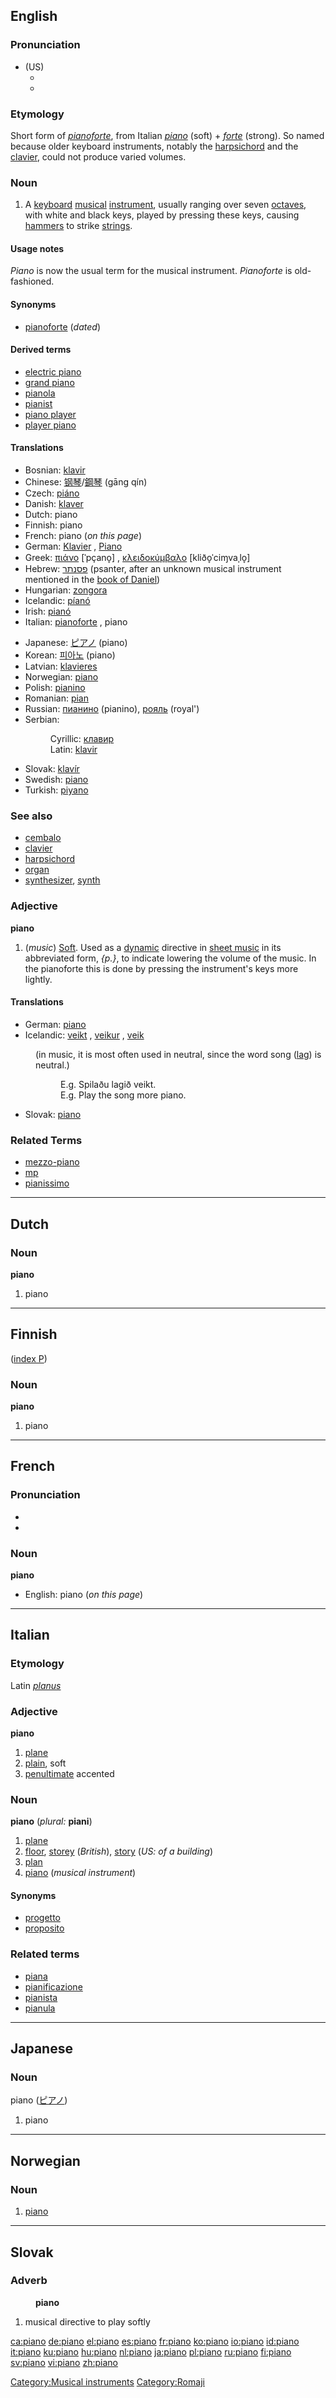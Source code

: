 ==English==

===Pronunciation===
*(US)
**{{IPA|/ˈpjænoʊ/}}
**{{SAMPA|/"pj{noU/}}

===Etymology===
Short form of ''[[pianoforte]]'', from Italian ''[[piano#Italian|piano]]'' (soft) + ''[[forte]]'' (strong). So named because older keyboard instruments, notably the [[harpsichord]] and the [[clavier]], could not produce varied volumes.

===Noun===
{{en-noun}}

#A [[keyboard]] [[musical]] [[instrument]], usually ranging over seven [[octave]]s, with white and black keys, played by pressing these keys, causing [[hammer]]s to strike [[string]]s.

====Usage notes====
''Piano'' is now the usual term for the musical instrument. ''Pianoforte'' is old-fashioned.

====Synonyms====
*[[pianoforte]] (''dated'')

====Derived terms====
*[[electric piano]]
*[[grand piano]]
*[[pianola]]
*[[pianist]]
*[[piano player]]
*[[player piano]]

====Translations====
{{top}}
*Bosnian: [[klavir]] {{m}}
*Chinese: [[钢琴]]/[[鋼琴]] (gāng qín)
*Czech: [[piáno]] {{n}}
*Danish: [[klaver]] {{n}}
*Dutch: piano {{m}}
*Finnish: piano
*French: piano {{m}} (''on this page'')
*German: [[Klavier]] {{n}}, [[Piano]] {{n}}
*Greek: [[πιάνο]] [ˈpçano̞] {{n}}, [[κλειδοκύμβαλο]] [kliðo̞ˈciɱvaˌlo̞] {{n}}
*Hebrew: [[פסנתר]] (psanter, after an unknown musical instrument mentioned in the [[w:book of Daniel|book of Daniel]])
*Hungarian: [[zongora]]
*Icelandic: [[píanó]] {{n}}
*Irish: [[pianó]]
*Italian: [[pianoforte]] {{m}}, piano {{m}}
{{mid}}
*Japanese: [[ピアノ]] (piano)
*Korean: [[피아노]] (piano)
*Latvian: [[klavieres]]
*Norwegian: [[#Norwegian|piano]]
*Polish: [[pianino]]
*Romanian: [[pian]] {{n}}
*Russian: [[пианино]] (pianino), [[рояль]] (royal')
*Serbian:
*:Cyrillic: [[клавир]] {{m}}
*:Latin: [[klavir#Serbian|klavir]] {{m}}
*Slovak: [[klavír#Slovak|klavír]] {{m}}
*Swedish: [[piano]]
*Turkish: [[piyano]]
{{bottom}}

===See also===
*[[cembalo]]
*[[clavier]]
*[[harpsichord]]
*[[organ]]
*[[synthesizer]], [[synth]]

===Adjective===
'''piano'''

#(''music'') [[soft|Soft]]. Used as a [[w:Dynamics (music)|dynamic]] directive in [[w:sheet music|sheet music]] in its abbreviated form, ''{p.}'', to indicate lowering the volume of the music. In the pianoforte this is done by pressing the instrument's keys more lightly. 

====Translations====
{{top}}
*German: [[piano#German|piano]]
*Icelandic: [[veikt]] {{n}}, [[veikur]] {{m}}, [[veik]] {{f}}
:(in music, it is most often used in neutral, since the word song ([[lag]]) is neutral.)
::E.g. Spilaðu lagið veikt.
::E.g. Play the song more piano.
{{mid}}
*Slovak: [[piano#Slovak|piano]]
{{bottom}}

===Related Terms===
*[[mezzo-piano]]
*[[mp]]
*[[pianissimo]]

[[Category:Musical instruments]]

----

==Dutch==

===Noun===
'''piano''' {{m}}

#piano
----

==Finnish==

([[Wiktionary:Finnish_index_p|index P]])

===Noun===
'''piano'''

#piano

----

==French==

===Pronunciation===
*{{IPA|/pja.nɔ/}}
*{{SAMPA|/pja.nO/}}

===Noun===
'''piano'''
*English: piano (''on this page'')
----

==Italian==

===Etymology===
Latin ''[[planus]]''

===Adjective===
'''piano'''

# [[plane]]
# [[plain]], soft
# [[penultimate]] accented

===Noun===
'''piano''' {{m}} (''plural:'' '''piani''')

#[[plane]]
#[[floor]], [[storey]] (''British''), [[story]] (''US: of a building'')
#[[plan]]
#[[piano]] (''musical instrument'')

====Synonyms====
*[[progetto]]
*[[proposito]]

===Related terms===
*[[piana]]
*[[pianificazione]]
*[[pianista]]
*[[pianula]]

----
==Japanese==	
===Noun===
piano ([[ピアノ]])
# piano


[[Category:Romaji]]
----
==Norwegian==

===Noun===
{{no-noun-n4}}
#[[#English|piano]]

----
==Slovak==

===Adverb===
:'''piano'''
# musical directive to play softly

[[ca:piano]]
[[de:piano]]
[[el:piano]]
[[es:piano]]
[[fr:piano]]
[[ko:piano]]
[[io:piano]]
[[id:piano]]
[[it:piano]]
[[ku:piano]]
[[hu:piano]]
[[nl:piano]]
[[ja:piano]]
[[pl:piano]]
[[ru:piano]]
[[fi:piano]]
[[sv:piano]]
[[vi:piano]]
[[zh:piano]]